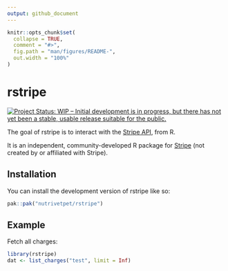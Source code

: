 ```yaml
---
output: github_document
---
```


<!-- README.md is generated from README.Rmd. Please edit that file -->

```r
knitr::opts_chunk$set(
  collapse = TRUE,
  comment = "#>",
  fig.path = "man/figures/README-",
  out.width = "100%"
)
```

# rstripe

<!-- badges: start -->
[![Project Status: WIP – Initial development is in progress, but there has not yet been a stable, usable release suitable for the public.](https://www.repostatus.org/badges/latest/wip.svg)](https://www.repostatus.org/#wip)
<!-- badges: end -->

The goal of rstripe is to interact with the [Stripe API](https://docs.stripe.com/api), from R.

It is an independent, community-developed R package for [Stripe](https://stripe.com/) (not created by or affiliated with Stripe).

## Installation

You can install the development version of rstripe like so:

``` r
pak::pak("nutrivetpet/rstripe")
```

## Example

Fetch all charges:

```r
library(rstripe)
dat <- list_charges("test", limit = Inf)
```
